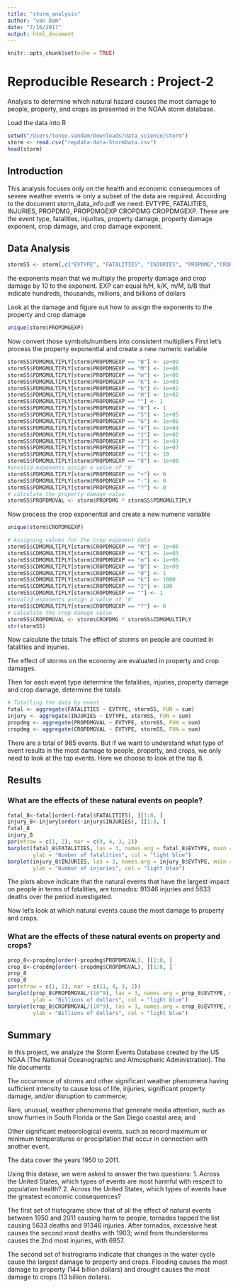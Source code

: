 ```yaml
---
title: "storm_analysis"
author: "van Dam"
date: "7/16/2017"
output: html_document
---
```


```r
knitr::opts_chunk$set(echo = TRUE)
```

# Reproducible Research : Project-2

Analysis to determine which natural hazard causes the most damage to
people, property, and crops as presented in the NOAA storm database.

Load the data into R

```r
setwd("/Users/tonie.vandam/Downloads/data_science/storm")
storm <- read.csv("repdata-data-StormData.csv")
head(storm)
```
## Introduction

This analysis focuses only on the health and economic consequences of severe weather events => only a subset of the data are required. According to the document storm_data_info.pdf we need: EVTYPE, FATALITIES, INJURIES, PROPDMG, PROPDMGEXP CROPDMG CROPDMGEXP.  These are the event type, fatalities, injurites, property damage, property damage exponent, crop damage, and crop damage exponent.  

## Data Analysis

```r
stormSS <- storm[,c("EVTYPE", "FATALITIES", "INJURIES", "PROPDMG","CROPDMG")]
```
the exponents mean that we multiply the property damage and crop damage by 10 to the exponent.
EXP can equal h/H, k/K, m/M, b/B that indicate hundreds, thousands, millions, and billions of dollars

Look at the damage and figure out how to assign the exponents to the property and crop damage

```r
unique(storm$PROPDMGEXP)
```
Now convert those symbols/numbers into consistent multipliers
First let's process the property exponential and create a new numeric variable

```r
stormSS$PDMGMULTIPLY[storm$PROPDMGEXP == "B"] <- 1e+09
stormSS$PDMGMULTIPLY[storm$PROPDMGEXP == "M"] <- 1e+06
stormSS$PDMGMULTIPLY[storm$PROPDMGEXP == "m"] <- 1e+06
stormSS$PDMGMULTIPLY[storm$PROPDMGEXP == "K"] <- 1e+03
stormSS$PDMGMULTIPLY[storm$PROPDMGEXP == "h"] <- 1e+02
stormSS$PDMGMULTIPLY[storm$PROPDMGEXP == "H"] <- 1e+02
stormSS$PDMGMULTIPLY[storm$PROPDMGEXP == ""] <- 1
stormSS$PDMGMULTIPLY[storm$PROPDMGEXP == "0"] <- 1
stormSS$PDMGMULTIPLY[storm$PROPDMGEXP == "5"] <- 1e+05
stormSS$PDMGMULTIPLY[storm$PROPDMGEXP == "6"] <- 1e+06
stormSS$PDMGMULTIPLY[storm$PROPDMGEXP == "4"] <- 1e+04
stormSS$PDMGMULTIPLY[storm$PROPDMGEXP == "2"] <- 1e+02
stormSS$PDMGMULTIPLY[storm$PROPDMGEXP == "3"] <- 1e+03
stormSS$PDMGMULTIPLY[storm$PROPDMGEXP == "7"] <- 1e+07
stormSS$PDMGMULTIPLY[storm$PROPDMGEXP == "1"] <- 10
stormSS$PDMGMULTIPLY[storm$PROPDMGEXP == "8"] <- 1e+08
#invalid exponents assign a value of '0'
stormSS$PDMGMULTIPLY[storm$PROPDMGEXP == "+"] <- 0
stormSS$PDMGMULTIPLY[storm$PROPDMGEXP == "-"] <- 0
stormSS$PDMGMULTIPLY[storm$PROPDMGEXP == "?"] <- 0
# calculate the property damage value
stormSS$PROPDMGVAL <- storm$PROPDMG * stormSS$PDMGMULTIPLY
```
Now process the crop exponential and create a new numeric variable
```r
unique(storm$CROPDMGEXP)
```

```r
# Assigning values for the crop exponent data 
stormSS$CDMGMULTIPLY[storm$CROPDMGEXP == "M"] <- 1e+06
stormSS$CDMGMULTIPLY[storm$CROPDMGEXP == "K"] <- 1e+03
stormSS$CDMGMULTIPLY[storm$CROPDMGEXP == "m"] <- 1e+06
stormSS$CDMGMULTIPLY[storm$CROPDMGEXP == "B"] <- 1e+09
stormSS$CDMGMULTIPLY[storm$CROPDMGEXP == "0"] <- 1
stormSS$CDMGMULTIPLY[storm$CROPDMGEXP == "k"] <- 1000
stormSS$CDMGMULTIPLY[storm$CROPDMGEXP == "2"] <- 100
stormSS$CDMGMULTIPLY[storm$CROPDMGEXP == ""] <- 1
#invalid exponents assign a value of '0'
stormSS$CDMGMULTIPLY[storm$CROPDMGEXP == "?"] <- 0
# calculate the crop damage value
stormSS$CROPDMGVAL <- storm$CROPDMG * stormSS$CDMGMULTIPLY
str(stormSS)
```
Now calculate the totals
The effect of storms on people are counted in fatalities and injuries.

The effect of storms on the economy are evaluated in property and crop damages.

Then for each event type determine the fatalities, injuries, property damage and crop damage, determine the totals

```r
# Totalling the data by event
fatal <- aggregate(FATALITIES ~ EVTYPE, stormSS, FUN = sum)
injury <- aggregate(INJURIES ~ EVTYPE, stormSS, FUN = sum)
propdmg <- aggregate(PROPDMGVAL ~ EVTYPE, stormSS, FUN = sum)
cropdmg <- aggregate(CROPDMGVAL ~ EVTYPE, stormSS, FUN = sum)
```
There are a total of 985 events. But if we want to understand what type of event results in the most damage to people, property, and crops, we only need to look at the top events.  Here we choose to look at the top 8.

## Results
### What are the effects of these natural events on people?
```r
fatal_8<-fatal[order(-fatal$FATALITIES), ][1:8, ]
injury_8<-injury[order(-injury$INJURIES), ][1:8, ]
fatal_8
injury_8
par(mfrow = c(1, 2), mar = c(9, 4, 3, 2))
barplot(fatal_8$FATALITIES, las = 3, names.arg = fatal_8$EVTYPE, main = "Highest Fatalities by \nEvent", 
        ylab = "Number of fatalities", col = "light blue")
barplot(injury_8$INJURIES, las = 3, names.arg = injury_8$EVTYPE, main = "Highest Injuries by \nEvent", 
        ylab = "Number of injuries", col = "light blue")
```
The plots above indicate that the natural events that have the largest impact on people in terms of fatalities, are tornados:  91346 injuries and 5633 deaths over the period investigated.

Now let's look at which natural events cause the most damage to property and crops.

### What are the effects of these natural events on property and crops?
```r
prop_8<-propdmg[order(-propdmg$PROPDMGVAL), ][1:8, ]
crop_8<-cropdmg[order(-cropdmg$CROPDMGVAL), ][1:8, ]
prop_8
crop_8
par(mfrow = c(1, 2), mar = c(11, 4, 3, 2))
barplot(prop_8$PROPDMGVAL/(10^9), las = 3, names.arg = prop_8$EVTYPE, main = "Highest Property Damage \nby Event", 
        ylab = "Billions of dollars", col = "light blue")
barplot(crop_8$CROPDMGVAL/(10^9), las = 3, names.arg = crop_8$EVTYPE, main = "Highest Crop Damage \nby Event", 
        ylab = "Billions of dollars", col = "light blue")
```

## Summary

In this project, we analyze the Storm Events Database created by the US NOAA (The National Oceanographic and Atmospheric Administration). The file documents

  The occurrence of storms and other significant weather phenomena having sufficient intensity to cause loss of life, injuries, significant property damage, and/or disruption to commerce;

  Rare, unusual, weather phenomena that generate media attention, such as snow flurries in South Florida or the San Diego coastal area; and

  Other significant meteorological events, such as record maximum or minimum temperatures or precipitation that occur in connection with another event.
  
The data cover the years 1950 to 2011.

Using this datase, we were asked to answer the two questions:
1.	Across the United States, which types of events are most harmful with respect to population health?
2.	Across the United States, which types of events have the greatest economic consequences?

The first set of histograms show that of all the effect of natural events between 1950 and 2011 causing harm to people, tornados topped the list causing 5633 deaths and 91346 injuries.  After tornados, excessive heat causes the second most deaths with 1903; wind from thunderstorms causes the 2nd most injuries, with 6957. 

The second set of histrograms indicate that changes in the water cycle cause the largest damage to property and crops.  Flooding causes the most damage to property (144 billion dollars) and drought causes the most damage to crops (13 billion dollars).

